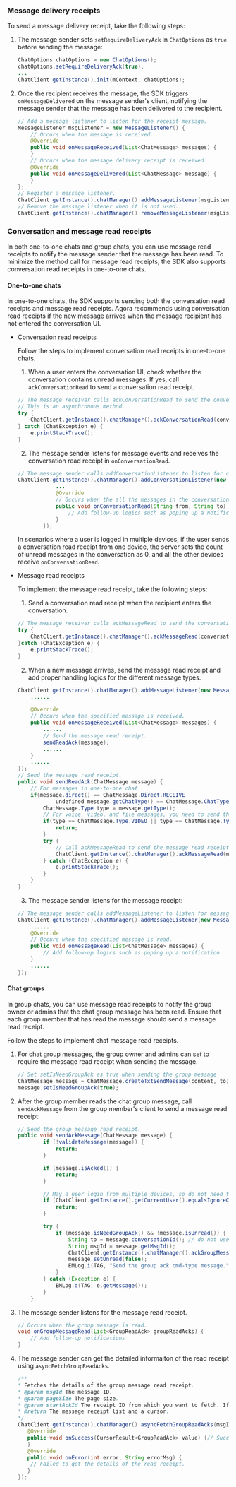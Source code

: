 <PlatformWrapper platform="android">

### Message delivery receipts

To send a message delivery receipt, take the following steps:

1. The message sender sets `setRequireDeliveryAck` in `ChatOptions` as `true` before sending the message:

    ```java
    ChatOptions chatOptions = new ChatOptions();
    chatOptions.setRequireDeliveryAck(true);
    ...
    ChatClient.getInstance().init(mContext, chatOptions);
    ```

2. Once the recipient receives the message, the SDK triggers `onMessageDelivered` on the message sender's client, notifying the message sender that the message has been delivered to the recipient.

    ```java
    // Add a message listener to listen for the receipt message.
    MessageListener msgListener = new MessageListener() {
        // Occurs when the message is received.
        @Override
        public void onMessageReceived(List<ChatMessage> messages) {
        }
        // Occurs when the message delivery receipt is received
        @Override
        public void onMessageDelivered(List<ChatMessage> message) {
        }
    };
    // Register a message listener.
   ChatClient.getInstance().chatManager().addMessageListener(msgListener);
   // Remove the message listener when it is not used.
   ChatClient.getInstance().chatManager().removeMessageListener(msgListener);
    ```

### Conversation and message read receipts

In both one-to-one chats and group chats, you can use message read receipts to notify the message sender that the message has been read. To minimize the method call for message read receipts, the SDK also supports conversation read receipts in one-to-one chats. 

#### One-to-one chats

In one-to-one chats, the SDK supports sending both the conversation read receipts and message read receipts. Agora recommends using conversation read receipts if the new message arrives when the message recipient has not entered the conversation UI. 

- Conversation read receipts

    Follow the steps to implement conversation read receipts in one-to-one chats.

    1. When a user enters the conversation UI, check whether the conversation contains unread messages. If yes, call `ackConversationRead` to send a conversation read receipt.
    
    ```java
    // The message receiver calls ackConversationRead to send the conversation read receipt.
    // This is an asynchronous method.
    try {
        ChatClient.getInstance().chatManager().ackConversationRead(conversationId);
    } catch (ChatException e) {
        e.printStackTrace();
    }
    ```


    2. The message sender listens for message events and receives the conversation read receipt in `onConversationRead`.

    ```java
    // The message sender calls addConversationListener to listen for conversation events.
    ChatClient.getInstance().chatManager().addConversationListener(new ConversationListener() {
                ...
                @Override
                // Occurs when the all the messages in the conversation is read.
                public void onConversationRead(String from, String to) {
                    // Add follow-up logics such as poping up a notification.
                }
            });
    ```

    <div class="alert note">In scenarios where a user is logged in multiple devices, if the user sends a conversation read receipt from one device, the server sets the count of unread messages in the conversation as 0, and all the other devices receive <code>onConversationRead</code>.</div>

- Message read receipts

    To implement the message read receipt, take the following steps:

    1. Send a conversation read receipt when the recipient enters the conversation.

    ```java
    // The message receiver calls ackMessageRead to send the conversation read receipt.
    try {
        ChatClient.getInstance().chatManager().ackMessageRead(conversationId);
    }catch (ChatException e) {
        e.printStackTrace();
    }
    ```

    2. When a new message arrives, send the message read receipt and add proper handling logics for the different message types.

    ```java
    ChatClient.getInstance().chatManager().addMessageListener(new MessageListener() {
        ......

        @Override
        // Occurs when the specified message is received.
        public void onMessageReceived(List<ChatMessage> messages) {
            ......
            // Send the message read receipt.
            sendReadAck(message);
            ......
        }
        ......
    });
    // Send the message read receipt.
    public void sendReadAck(ChatMessage message) {
        // For messages in one-to-one chat
        if(message.direct() == ChatMessage.Direct.RECEIVE
                undefined message.getChatType() == ChatMessage.ChatType.Chat) {
            ChatMessage.Type type = message.getType();
            // For voice, video, and file messages, you need to send the receipt after clicking the files.
            if(type == ChatMessage.Type.VIDEO || type == ChatMessage.Type.VOICE || type == ChatMessage.Type.FILE) {
                return;
            }
            try {
                // Call ackMessageRead to send the message read receipt.
                ChatClient.getInstance().chatManager().ackMessageRead(message.getFrom(), message.getMsgId());
            } catch (ChatException e) {
                e.printStackTrace();
            }
        }
    }
    ```

    3. The message sender listens for the message receipt:

    ```java
    // The message sender calls addMessageListener to listen for message events.
    ChatClient.getInstance().chatManager().addMessageListener(new MessageListener() {
        ......
        @Override
        // Occurs when the specified message is read.
        public void onMessageRead(List<ChatMessage> messages) {
            // Add follow-up logics such as poping up a notification.
        }
        ......
    });
    ```

#### Chat groups

In group chats, you can use message read receipts to notify the group owner or admins that the chat group message has been read. Ensure that each group member that has read the message should send a message read receipt.

Follow the steps to implement chat message read receipts.

1. For chat group messages, the group owner and admins can set to require the message read receipt when sending the message.

    ```java
    // Set setIsNeedGroupAck as true when sending the group message
    ChatMessage message = ChatMessage.createTxtSendMessage(content, to);
    message.setIsNeedGroupAck(true);
    ```

2. After the group member reads the chat group message, call `sendAckMessage` from the group member's client to send a message read receipt:

    ```java
    // Send the group message read receipt.
    public void sendAckMessage(ChatMessage message) {
            if (!validateMessage(message)) {
                return;
            }

            if (message.isAcked()) {
                return;
            }

            // May a user login from multiple devices, so do not need to send the ack msg.
            if (ChatClient.getInstance().getCurrentUser().equalsIgnoreCase(message.getFrom())) {
                return;
            }

            try {
                if (message.isNeedGroupAck() && !message.isUnread()) {
                    String to = message.conversationId(); // do not use getFrom() here
                    String msgId = message.getMsgId();
                    ChatClient.getInstance().chatManager().ackGroupMessageRead(to, msgId, ((TextMessageBody)message.getBody()).getMessage());
                    message.setUnread(false);
                    EMLog.i(TAG, "Send the group ack cmd-type message.");
                }
            } catch (Exception e) {
                EMLog.d(TAG, e.getMessage());
            }
        }
    ```

3. The message sender listens for the message read receipt.

    ```java
    // Occurs when the group message is read.
    void onGroupMessageRead(List<GroupReadAck> groupReadAcks) {
        // Add follow-up notifications
    }
    ```

4. The message sender can get the detailed informaiton of the read receipt using `asyncFetchGroupReadAcks`.

    ```java
    /**
    * Fetches the details of the group message read receipt.
    * @param msgId The message ID.
    * @param pageSize The page size.
    * @param startAckId The receipt ID from which you want to fetch. If you set it as null, the SDK fetches from the latest receipt.
    * @return The message receipt list and a cursor.
    */
    ChatClient.getInstance().chatManager().asyncFetchGroupReadAcks(msgId, pageSize, startAckId, new ValueCallBack<CursorResult<GroupReadAck>>() {
       @Override
       public void onSuccess(CursorResult<GroupReadAck> value) {// Succeeded in getting the details of the read receipt.
       }
       @Override
       public void onError(int error, String errorMsg) {
        // Failed to get the details of the read receipt.
       }
    });
    ```

</PlatformWrapper>
